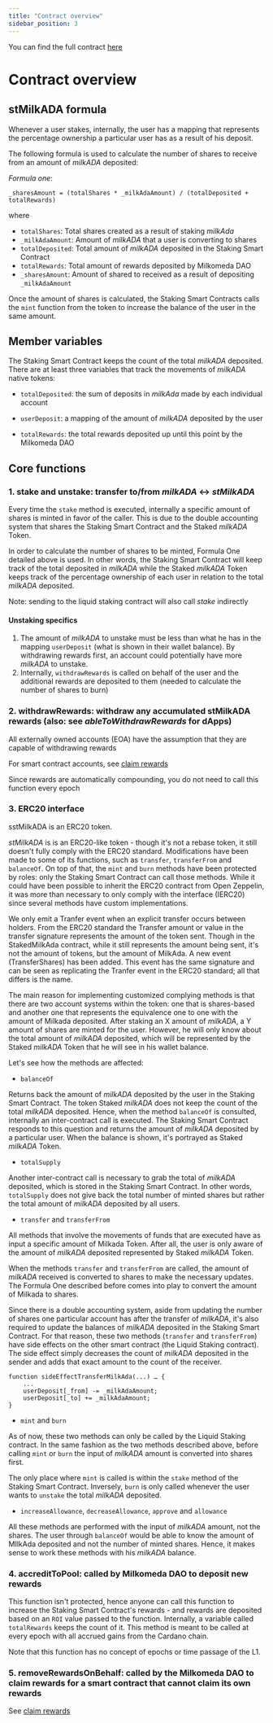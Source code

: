```yaml
---
title: "Contract overview"
sidebar_position: 3
---
```


You can find the full contract [here](https://github.com/dcSpark/liquid-staking)

# Contract overview

## stMilkADA formula

Whenever a user stakes, internally, the user has a mapping that represents the percentage ownership a particular user has as a result of his deposit.

The following formula is used to calculate the number of shares to receive from an amount of *milkADA* deposited:

*Formula one*:

```
_sharesAmount = (totalShares * _milkAdaAmount) / (totalDeposited + totalRewards)
```

where
- `totalShares`: Total shares created as a result of staking *milkAda*
- `_milkAdaAmount`: Amount of *milkADA* that a user is converting to shares
- `totalDeposited`: Total amount of *milkADA* deposited in the Staking Smart Contract
- `totalRewards`: Total amount of rewards deposited by Milkomeda DAO
- `_sharesAmount`: Amount of shared to received as a result of depositing `_milkAdaAmount`


Once the amount of shares is calculated, the Staking Smart Contracts calls the `mint` function from the token to increase the balance of the user in the same amount.

## Member variables

The Staking Smart Contract keeps the count of the total *milkADA* deposited. There are at least three variables that track the movements of *milkADA* native tokens:

- `totalDeposited`: the sum of deposits in *milkAda* made by each individual account

- `userDeposit`: a mapping of the amount of *milkADA* deposited by the user

- `totalRewards`: the total rewards deposited up until this point by the Milkomeda DAO 


## Core functions

### 1. **stake** and **unstake**: transfer to/from *milkADA* <-> *stMilkADA*

Every time the `stake` method is executed, internally a specific amount of shares is minted in favor of the caller. This is due to the double accounting system that shares the Staking Smart Contract and the Staked *milkADA* Token.

In order to calculate the number of shares to be minted, Formula One detailed above is used. In other words, the Staking Smart Contract will keep track of the total deposited in *milkADA* while the Staked *milkADA* Token keeps track of the percentage ownership of each user in relation to the total *milkADA* deposited.

Note: sending to the liquid staking contract will also call *stake* indirectly

#### Unstaking specifics

1. The amount of *milkADA* to unstake must be less than what he has in the mapping `userDeposit` (what is shown in their wallet balance). By withdrawing rewards first, an account could potentially have more *milkADA* to unstake.
1. Internally, `withdrawRewards` is called on behalf of the user and the additional rewards are deposited to them (needed to calculate the number of shares to burn)

### 2. **withdrawRewards**: withdraw any accumulated stMilkADA rewards (also: see *ableToWithdrawRewards* for dApps)

All externally owned accounts (EOA) have the assumption that they are capable of withdrawing rewards

For smart contract accounts, see [claim rewards](./claim-rewards)

Since rewards are automatically compounding, you do not need to call this function every epoch

### 3. ERC20 interface

sstMilkADA is an ERC20 token.

*stMilkADA* is  is an ERC20-like token -  though it's not a rebase token, it still doesn't fully comply with the ERC20 standard. Modifications have been made to some of its functions, such as `transfer`, `transferFrom` and `balanceOf`. On top of that, the `mint` and `burn` methods have been protected by roles: only the Staking Smart Contract can call those methods. While it could have been possible to inherit the ERC20 contract from Open Zeppelin, it was more than necessary to only comply with the interface (IERC20) since several methods have custom implementations.

We only emit a Tranfer event when an explicit transfer occurs between holders. From the ERC20 standard the Transfer amount or value in the transfer signature represents the amount of the token sent. Though in the StakedMilkAda contract, while it still represents the amount being sent, it's not the amount of tokens, but the amount of MilkAda. A new event (TransferShares) has been added. This event has the same signature and can be seen as replicating the Tranfer event in the ERC20 standard; all that differs is the name.

The main reason for implementing customized complying methods is that there are two account systems within the token: one that is shares-based and another one that represents the equivalence one to one with the amount of Milkada deposited. After staking an X amount of *milkADA*, a Y amount of shares are minted for the user. However, he will only know about the total amount of *milkADA* deposited, which will be represented by the Staked *milkADA* Token that he will see in his wallet balance.

Let's see how the methods are affected:

- `balanceOf`

Returns back the amount of *milkADA* deposited by the user in the Staking Smart Contract. The token Staked *milkADA* does not keep the count of the total *milkADA* deposited. Hence, when the method `balanceOf` is consulted, internally an inter-contract call is executed. The Staking Smart Contract responds to this question and returns the amount of *milkADA* deposited by a particular user. When the balance is shown, it's portrayed as Staked *milkADA* Token.

- `totalSupply`

Another inter-contract call is necessary to grab the total of *milkADA* deposited, which is stored in the Staking Smart Contract. In other words, `totalSupply` does not give back the total number of minted shares but rather the total amount of *milkADA* deposited by all users.

- `transfer` and `transferFrom`

All methods that involve the movements of funds that are executed have as input a specific amount of Milkada Token. After all, the user is only aware of the amount of *milkADA* deposited represented by Staked *milkADA* Token.

When the methods `transfer` and `transferFrom` are called, the amount of *milkADA* received is converted to shares to make the necessary updates. The Formula One described before comes into play to convert the amount of Milkada to shares. 

Since there is a double accounting system, aside from updating the number of shares one particular account has after the transfer of *milkADA*, it's also required to update the balances of *milkADA* deposited in the Staking Smart Contract. For that reason, these two methods (`transfer` and `transferFrom`) have side effects on the other smart contract (the Liquid Staking contract). The side effect simply decreases the count of *milkADA* deposited in the sender and adds that exact amount to the count of the receiver.

```solidity
function sideEffectTransferMilkAda(...) … {
    ...
    userDeposit[_from] -= _milkAdaAmount;
    userDeposit[_to] += _milkAdaAmount;
}
```

- `mint` and `burn`

As of now, these two methods can only be called by the Liquid Staking contract. In the same fashion as the two methods described above, before calling `mint` or `burn` the input of *milkADA* amount is converted into shares first. 
	
The only place where `mint` is called is within the `stake` method of the Staking Smart Contract. Inversely, `burn` is only called whenever the user wants to `unstake` the total *milkADA* deposited.

- `increaseAllowance`, `decreaseAllowance`, `approve` and `allowance`

All these methods are performed with the input of *milkADA* amount, not the shares. The user through `balanceOf` would be able to know the amount of MIlkAda deposited and not the number of minted shares. Hence, it makes sense to work these methods with his *milkADA* balance.

### 4. **accreditToPool**: called by Milkomeda DAO to deposit new rewards

This function isn't protected, hence anyone can call this function to increase the Staking Smart Contract's rewards - and rewards are deposited based on an `ROI` value passed to the function. Internally, a variable called `totalRewards` keeps the count of it. This method is meant to be called at every epoch with all accrued gains from the Cardano chain.

Note that this function has no concept of epochs or time passage of the L1. 

### 5. **removeRewardsOnBehalf**: called by the Milkomeda DAO to claim rewards for a smart contract that cannot claim its own rewards

See [claim rewards](./claim-rewards)
